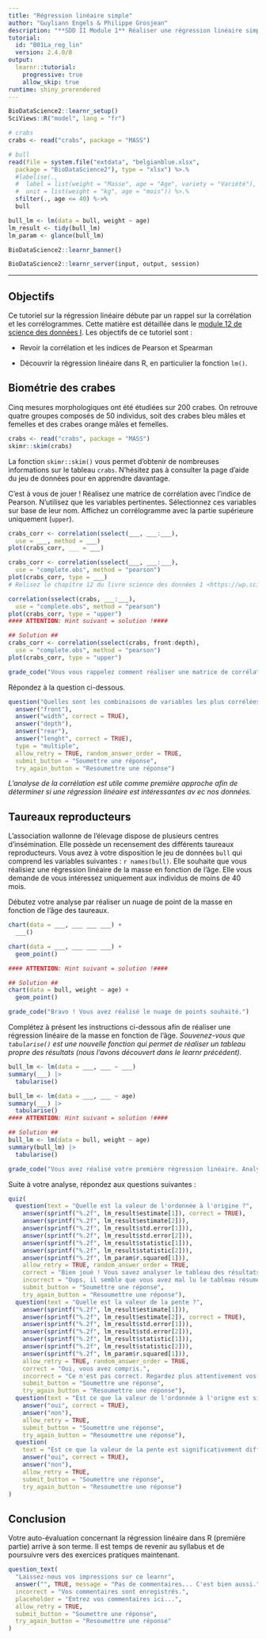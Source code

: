 ```yaml
---
title: "Régression linéaire simple"
author: "Guyliann Engels & Philippe Grosjean"
description: "**SDD II Module 1** Réaliser une régression linéaire simple dans R."
tutorial:
  id: "B01La_reg_lin"
  version: 2.4.0/8
output: 
  learnr::tutorial:
    progressive: true
    allow_skip: true
runtime: shiny_prerendered
---
```


```r
BioDataScience2::learnr_setup()
SciViews::R("model", lang = "fr")

# crabs
crabs <- read("crabs", package = "MASS")

# bull
read(file = system.file("extdata", "belgianblue.xlsx",
  package = "BioDataScience2"), type = "xlsx") %>.%
  #labelise(.,
  #  label = list(weight = "Masse", age = "Age", variety = "Variété"),
  #  unit = list(weight = "kg", age = "mois")) %>.%
  sfilter(., age <= 40) %->%
  bull

bull_lm <- lm(data = bull, weight ~ age)
lm_result <- tidy(bull_lm)
lm_param <- glance(bull_lm)
```

```r
BioDataScience2::learnr_banner()
```

```r
BioDataScience2::learnr_server(input, output, session)
```

------------------------------------------------------------------------

## Objectifs

Ce tutoriel sur la régression linéaire débute par un rappel sur la corrélation et les corrélogrammes. Cette matière est détaillée dans le [module 12 de science des données I](https://wp.sciviews.org/sdd-umons/?iframe=wp.sciviews.org/sdd-umons-2023/correlation.html). Les objectifs de ce tutoriel sont :

-   Revoir la corrélation et les indices de Pearson et Spearman

-   Découvrir la régression linéaire dans R, en particulier la fonction `lm()`.

<!-- TODO: paramétriser un modèle, c'est super-important! -->

## Biométrie des crabes

Cinq mesures morphologiques ont été étudiées sur 200 crabes. On retrouve quatre groupes composés de 50 individus, soit des crabes bleu mâles et femelles et des crabes orange mâles et femelles.

```r
crabs <- read("crabs", package = "MASS")
skimr::skim(crabs)
```

La fonction `skimr::skim()` vous permet d'obtenir de nombreuses informations sur le tableau `crabs`. N'hésitez pas à consulter la page d'aide du jeu de données pour en apprendre davantage.

C'est à vous de jouer ! Réalisez une matrice de corrélation avec l'indice de Pearson. N'utilisez que les variables pertinentes. Sélectionnez ces variables sur base de leur nom. Affichez un corrélogramme avec la partie supérieure uniquement (`upper`).

```r
crabs_corr <- correlation(sselect(___, ___:___),
  use = ___, method = ___)
plot(crabs_corr, ___ = ___)
```

```r
crabs_corr <- correlation(sselect(___, ___:___),
  use = "complete.obs", method = "pearson")
plot(crabs_corr, type = ___)
# Relisez le chapitre 12 du livre science des données 1 <https://wp.sciviewg/sdd-umons/>
```

```r
correlation(sselect(crabs, ___:___),
  use = "complete.obs", method = "pearson")
plot(crabs_corr, type = "upper")
#### ATTENTION: Hint suivant = solution !####
```

```r
## Solution ##
crabs_corr <- correlation(sselect(crabs, front:depth),
  use = "complete.obs", method = "pearson")
plot(crabs_corr, type = "upper")
```

```r
grade_code("Vous vous rappelez comment réaliser une matrice de corrélation et un corrélogramme. Présenter une matrice de corrélation sous la forme d'un graphique, c'est quand même plus convivial.")
```

Répondez à la question ci-dessous.

```r
question("Quelles sont les combinaisons de variables les plus corrélées ? (sélectionnez les deux variables)",
  answer("front"),
  answer("width", correct = TRUE),
  answer("depth"),
  answer("rear"),
  answer("lenght", correct = TRUE),
  type = "multiple",
  allow_retry = TRUE, random_answer_order = TRUE, 
  submit_button = "Soumettre une réponse", 
  try_again_button = "Resoumettre une réponse")
```

*L'analyse de la corrélation est utile comme première approche afin de déterminer si une régression linéaire est intéressantes av ec nos données.*

<!-- PhG: je ne comprend pas du tout pourquoi on fait de la corrélation sur crabs, et puis on passe à la régression sur bull. C'est décousu et cela n'a aucun sens. Comment les étudiants penvent comprendre la logique d'une analyse autour d'une régression linéaire sur base de problèmes aussi peu construits !!!- -->

## Taureaux reproducteurs

L'association wallonne de l'élevage dispose de plusieurs centres d'insémination. Elle possède un recensement des différents taureaux reproducteurs. Vous avez à votre disposition le jeu de données `bull` qui comprend les variables suivantes : `r names(bull)`. Elle souhaite que vous réalisiez une régression linéaire de la masse en fonction de l'âge. Elle vous demande de vous intéressez uniquement aux individus de moins de 40 mois.

Débutez votre analyse par réaliser un nuage de point de la masse en fonction de l'âge des taureaux.

```r
chart(data = ___, ___ ___ ___) +
  ___()
```

```r
chart(data = ___, ___ ___ ___) +
  geom_point()

#### ATTENTION: Hint suivant = solution !####
```

```r
## Solution ##
chart(data = bull, weight ~ age) +
  geom_point()
```

```r
grade_code("Bravo ! Vous avez réalisé le nuage de points souhaité.")
```

Complétez à présent les instructions ci-dessous afin de réaliser une régression linéaire de la masse en fonction de l'âge. *Souvenez-vous que `tabularise()` est une nouvelle fonction qui permet de réaliser un tableau propre des résultats (nous l'avons découvert dans le learnr précédent).*

```r
bull_lm <- lm(data = ___, ___ ~ ___)
summary(___) |>
  tabularise()
```

```r
bull_lm <- lm(data = ___, ___ ~ age)
summary(___) |>
  tabularise()
#### ATTENTION: Hint suivant = solution !####
```

```r
## Solution ##
bull_lm <- lm(data = bull, weight ~ age)
summary(bull_lm) |>
  tabularise()
```

```r
grade_code("Vous avez réalisé votre première régression linéaire. Analysez le tableau issu de ce modèle et répondez aux questions qui suivent.")
```

Suite à votre analyse, répondez aux questions suivantes :

```r
quiz(
  question(text = "Quelle est la valeur de l'ordonnée à l'origine ?",
    answer(sprintf("%.2f", lm_result$estimate[1]), correct = TRUE),
    answer(sprintf("%.2f", lm_result$estimate[2])),
    answer(sprintf("%.2f", lm_result$std.error[1])),
    answer(sprintf("%.2f", lm_result$std.error[2])),
    answer(sprintf("%.2f", lm_result$statistic[1])),
    answer(sprintf("%.2f", lm_result$statistic[2])),
    answer(sprintf("%.2f", lm_param$r.squared[1])),
    allow_retry = TRUE, random_answer_order = TRUE,
    correct = "Bien joué ! Vous savez analyser le tableau des résultats.",
    incorrect = "Oups, il semble que vous avez mal lu le tableau résumé de la régression linéaire.",
    submit_button = "Soumettre une réponse", 
    try_again_button = "Resoumettre une réponse"),
  question(text = "Quelle est la valeur de la pente ?",
    answer(sprintf("%.2f", lm_result$estimate[1])),
    answer(sprintf("%.2f", lm_result$estimate[2]), correct = TRUE),
    answer(sprintf("%.2f", lm_result$std.error[1])),
    answer(sprintf("%.2f", lm_result$std.error[2])),
    answer(sprintf("%.2f", lm_result$statistic[1])),
    answer(sprintf("%.2f", lm_result$statistic[2])),
    answer(sprintf("%.2f", lm_param$r.squared[1])),
    allow_retry = TRUE, random_answer_order = TRUE,
    correct = "Oui, vous avez compris.",
    incorrect = "Ce n'est pas correct. Regardez plus attentivement vos résultats.",
    submit_button = "Soumettre une réponse", 
    try_again_button = "Resoumettre une réponse"),
  question(text = "Est ce que la valeur de l'ordonnée à l'origne est significativement différente de zéro au seuil alpha de 5% ?",
    answer("oui", correct = TRUE),
    answer("non"),
    allow_retry = TRUE,
    submit_button = "Soumettre une réponse", 
    try_again_button = "Resoumettre une réponse"),
  question(
    text = "Est ce que la valeur de la pente est significativement différente de zéro au seuil alpha de 5% ?",
    answer("oui", correct = TRUE),
    answer("non"),
    allow_retry = TRUE,
    submit_button = "Soumettre une réponse", 
    try_again_button = "Resoumettre une réponse")
)
```

## Conclusion

Votre auto-évaluation concernant la régression linéaire dans R (première partie) arrive à son terme. Il est temps de revenir au syllabus et de poursuivre vers des exercices pratiques maintenant.

```r
question_text(
  "Laissez-nous vos impressions sur ce learnr",
  answer("", TRUE, message = "Pas de commentaires... C'est bien aussi."),
  incorrect = "Vos commentaires sont enregistrés.",
  placeholder = "Entrez vos commentaires ici...",
  allow_retry = TRUE,
  submit_button = "Soumettre une réponse", 
  try_again_button = "Resoumettre une réponse"
)
```
